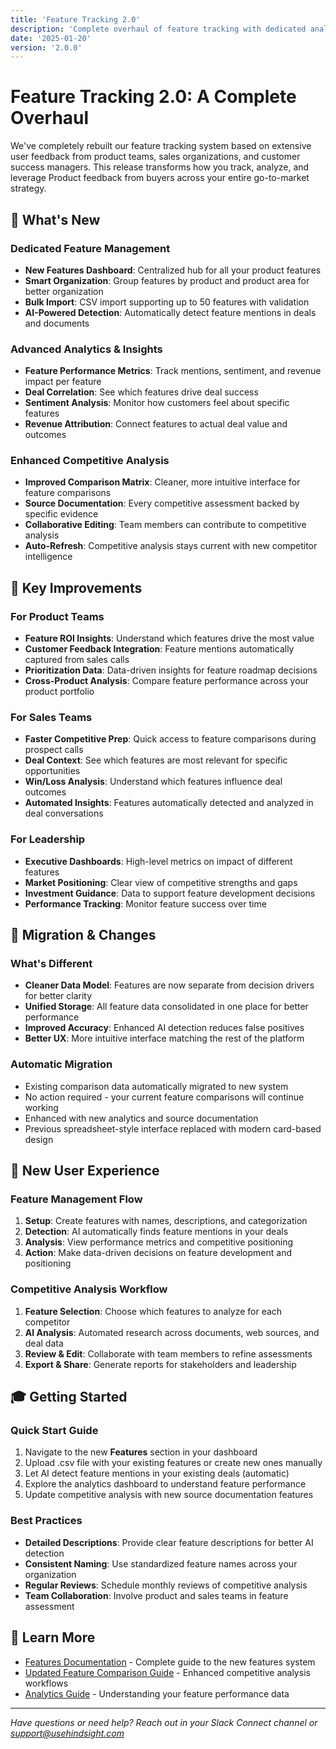 ```yaml
---
title: 'Feature Tracking 2.0'
description: 'Complete overhaul of feature tracking with dedicated analytics, improved competitive analysis, and AI-powered insights'
date: '2025-01-20'
version: '2.0.0'
---
```


# Feature Tracking 2.0: A Complete Overhaul

We've completely rebuilt our feature tracking system based on extensive user feedback from product teams, sales organizations, and customer success managers. 
This release transforms how you track, analyze, and leverage Product feedback from buyers across your entire go-to-market strategy.

## 🎯 What's New

### Dedicated Feature Management
- **New Features Dashboard**: Centralized hub for all your product features
- **Smart Organization**: Group features by product and product area for better organization
- **Bulk Import**: CSV import supporting up to 50 features with validation
- **AI-Powered Detection**: Automatically detect feature mentions in deals and documents

### Advanced Analytics & Insights
- **Feature Performance Metrics**: Track mentions, sentiment, and revenue impact per feature
- **Deal Correlation**: See which features drive deal success
- **Sentiment Analysis**: Monitor how customers feel about specific features
- **Revenue Attribution**: Connect features to actual deal value and outcomes

### Enhanced Competitive Analysis
- **Improved Comparison Matrix**: Cleaner, more intuitive interface for feature comparisons
- **Source Documentation**: Every competitive assessment backed by specific evidence
- **Collaborative Editing**: Team members can contribute to competitive analysis
- **Auto-Refresh**: Competitive analysis stays current with new competitor intelligence

## 🚀 Key Improvements

### For Product Teams
- **Feature ROI Insights**: Understand which features drive the most value
- **Customer Feedback Integration**: Feature mentions automatically captured from sales calls
- **Prioritization Data**: Data-driven insights for feature roadmap decisions
- **Cross-Product Analysis**: Compare feature performance across your product portfolio

### For Sales Teams
- **Faster Competitive Prep**: Quick access to feature comparisons during prospect calls
- **Deal Context**: See which features are most relevant for specific opportunities
- **Win/Loss Analysis**: Understand which features influence deal outcomes
- **Automated Insights**: Features automatically detected and analyzed in deal conversations

### For Leadership
- **Executive Dashboards**: High-level metrics on impact of different features
- **Market Positioning**: Clear view of competitive strengths and gaps
- **Investment Guidance**: Data to support feature development decisions
- **Performance Tracking**: Monitor feature success over time

## 🔄 Migration & Changes

### What's Different
- **Cleaner Data Model**: Features are now separate from decision drivers for better clarity
- **Unified Storage**: All feature data consolidated in one place for better performance
- **Improved Accuracy**: Enhanced AI detection reduces false positives
- **Better UX**: More intuitive interface matching the rest of the platform

### Automatic Migration
- Existing comparison data automatically migrated to new system
- No action required - your current feature comparisons will continue working
- Enhanced with new analytics and source documentation
- Previous spreadsheet-style interface replaced with modern card-based design

## 🎨 New User Experience

### Feature Management Flow
1. **Setup**: Create features with names, descriptions, and categorization
2. **Detection**: AI automatically finds feature mentions in your deals
3. **Analysis**: View performance metrics and competitive positioning
4. **Action**: Make data-driven decisions on feature development and positioning

### Competitive Analysis Workflow
1. **Feature Selection**: Choose which features to analyze for each competitor
2. **AI Analysis**: Automated research across documents, web sources, and deal data
3. **Review & Edit**: Collaborate with team members to refine assessments
4. **Export & Share**: Generate reports for stakeholders and leadership

## 🎓 Getting Started

### Quick Start Guide
1. Navigate to the new **Features** section in your dashboard
2. Upload .csv file with your existing features or create new ones manually
3. Let AI detect feature mentions in your existing deals (automatic)
4. Explore the analytics dashboard to understand feature performance
5. Update competitive analysis with new source documentation features

### Best Practices
- **Detailed Descriptions**: Provide clear feature descriptions for better AI detection
- **Consistent Naming**: Use standardized feature names across your organization  
- **Regular Reviews**: Schedule monthly reviews of competitive analysis
- **Team Collaboration**: Involve product and sales teams in feature assessment

## 🔗 Learn More

- [Features Documentation](/platform/features) - Complete guide to the new features system
- [Updated Feature Comparison Guide](/platform/feature-comparison) - Enhanced competitive analysis workflows
- [Analytics Guide](/platform/analytics) - Understanding your feature performance data

---

*Have questions or need help? Reach out in your Slack Connect channel or [support@usehindsight.com](mailto:support@usehindsight.com)*
